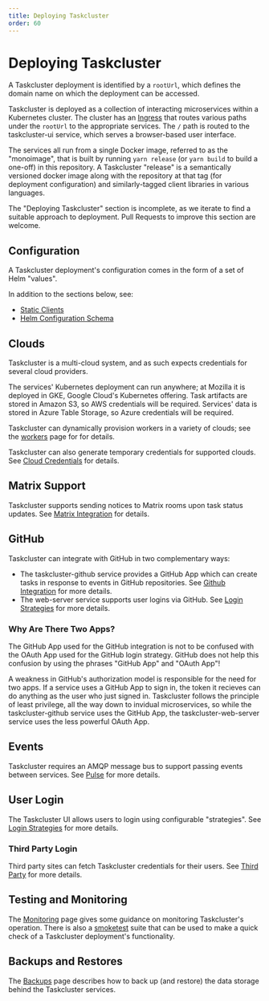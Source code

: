 ```yaml
---
title: Deploying Taskcluster
order: 60
---
```



# Deploying Taskcluster

A Taskcluster deployment is identified by a `rootUrl`, which defines the domain name on which the deployment can be accessed.

Taskcluster is deployed as a collection of interacting microservices within a Kubernetes cluster.
The cluster has an [Ingress](https://kubernetes.io/docs/concepts/services-networking/ingress/) that routes various paths under the `rootUrl` to the appropriate services.
The `/` path is routed to the taskcluster-ui service, which serves a browser-based user interface.

The services all run from a single Docker image, referred to as the "monoimage", that is built by running `yarn release` (or `yarn build` to build a one-off) in this repository.
A Taskcluster "release" is a semantically versioned docker image along with the repository at that tag (for deployment configuration) and similarly-tagged client libraries in various languages.

<Warning>
The "Deploying Taskcluster" section is incomplete, as we iterate to find a suitable approach to deployment.
Pull Requests to improve this section are welcome.
</Warning>

## Configuration

A Taskcluster deployment's configuration comes in the form of a set of Helm "values".

In addition to the sections below, see:
 * [Static Clients](/docs/manual/deploying/static-clients)
 * [Helm Configuration Schema](/docs/manual/deploying/schema)

## Clouds

Taskcluster is a multi-cloud system, and as such expects credentials for several cloud providers.

The services' Kubernetes deployment can run anywhere; at Mozilla it is deployed in GKE, Google Cloud's Kubernetes offering.
Task artifacts are stored in Amazon S3, so AWS credentials will be required.
Services' data is stored in Azure Table Storage, so Azure credentials will be required.

Taskcluster can dynamically provision workers in a variety of clouds; see the [workers](/docs/manual/deploying/workers) page for for details.

Taskcluster can also generate temporary credentials for supported clouds.
See [Cloud Credentials](/docs/manual/deploying/cloud-credentials) for details.

## Matrix Support

Taskcluster supports sending notices to Matrix rooms upon task status updates. See [Matrix Integration](/docs/manual/deploying/matrix) for details.

## GitHub

Taskcluster can integrate with GitHub in two complementary ways:
* The taskcluster-github service provides a GitHub App which can create tasks in response to events in GitHub repositories. See [Github Integration](/docs/manual/deploying/github) for more details.
* The web-server service supports user logins via GitHub.  See [Login Strategies](/docs/manual/deploying/login-strategies) for more details.

### Why Are There Two Apps?

The GitHub App used for the GitHub integration is not to be confused with the OAuth App used for the GitHub login strategy.
GitHub does not help this confusion by using the phrases "GitHub App" and "OAuth App"!

A weakness in GitHub's authorization model is responsible for the need for two apps.
If a service uses a GitHub App to sign in, the token it recieves can do anything as the user who just signed in.
Taskcluster follows the principle of least privilege, all the way down to invidual microservices, so while the taskcluster-github service uses the GitHub App, the taskcluster-web-server service uses the less powerful OAuth App.

## Events

Taskcluster requires an AMQP message bus to support passing events between services.
See [Pulse](/docs/manual/deploying/pulse) for more details.

## User Login

The Taskcluster UI allows users to login using configurable "strategies".
See [Login Strategies](/docs/manual/deploying/login-strategies) for more details.

### Third Party Login

Third party sites can fetch Taskcluster credentials for their users. See [Third Party](/docs/manual/deploying/third-party) for more details.

## Testing and Monitoring

The [Monitoring](/docs/manual/deploying/monitoring) page gives some guidance on monitoring Taskcluster's operation.
There is also a [smoketest](/docs/manual/deploying/smoketests) suite that can be used to make a quick check of a Taskcluster deployment's functionality.

## Backups and Restores

The [Backups](/docs/manual/deploying/backups) page describes how to back up (and restore) the data storage behind the Taskcluster services.
